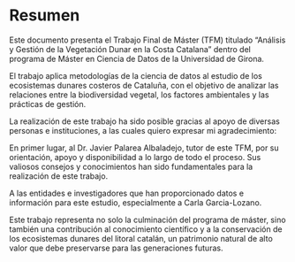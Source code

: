 # Resumen {.unnumbered}

Este documento presenta el Trabajo Final de Máster (TFM) titulado "Análisis y Gestión de la Vegetación Dunar en la Costa Catalana" dentro del programa de Máster en Ciencia de Datos de la Universidad de Girona.

El trabajo aplica metodologías de la ciencia de datos al estudio de los ecosistemas dunares costeros de Cataluña, con el objetivo de analizar las relaciones entre la biodiversidad vegetal, los factores ambientales y las prácticas de gestión.

La realización de este trabajo ha sido posible gracias al apoyo de diversas personas e instituciones, a las cuales quiero expresar mi agradecimiento:

En primer lugar, al Dr. Javier Palarea Albaladejo, tutor de este TFM, por su orientación, apoyo y disponibilidad a lo largo de todo el proceso. Sus valiosos consejos y conocimientos han sido fundamentales para la realización de este trabajo.

A las entidades e investigadores que han proporcionado datos e información para este estudio, especialmente a Carla Garcia-Lozano.

Este trabajo representa no solo la culminación del programa de máster, sino también una contribución al conocimiento científico y a la conservación de los ecosistemas dunares del litoral catalán, un patrimonio natural de alto valor que debe preservarse para las generaciones futuras.
